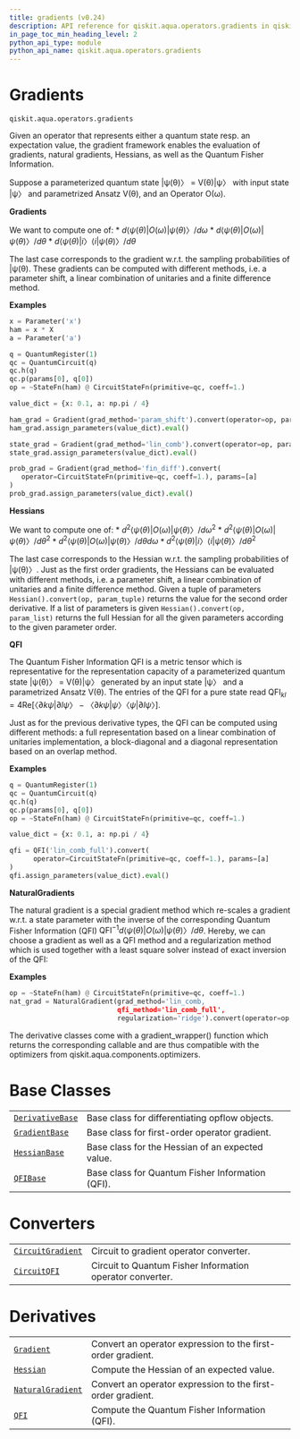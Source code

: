 ```yaml
---
title: gradients (v0.24)
description: API reference for qiskit.aqua.operators.gradients in qiskit v0.24
in_page_toc_min_heading_level: 2
python_api_type: module
python_api_name: qiskit.aqua.operators.gradients
---
```


<span id="module-qiskit.aqua.operators.gradients" />

<span id="qiskit-aqua-operators-gradients" />

<span id="gradients-qiskit-aqua-operators-gradients" />

# Gradients

`qiskit.aqua.operators.gradients`

Given an operator that represents either a quantum state resp. an expectation value, the gradient framework enables the evaluation of gradients, natural gradients, Hessians, as well as the Quantum Fisher Information.

Suppose a parameterized quantum state |ψ(θ)〉 = V(θ)|ψ〉 with input state |ψ〉 and parametrized Ansatz V(θ), and an Operator O(ω).

**Gradients**

We want to compute one of: \* $d⟨ψ(θ)|O(ω)|ψ(θ)〉/ dω$ \* $d⟨ψ(θ)|O(ω)|ψ(θ)〉/ dθ$ \* $d⟨ψ(θ)|i〉⟨i|ψ(θ)〉/ dθ$

The last case corresponds to the gradient w\.r.t. the sampling probabilities of |ψ(θ). These gradients can be computed with different methods, i.e. a parameter shift, a linear combination of unitaries and a finite difference method.

**Examples**

```python
x = Parameter('x')
ham = x * X
a = Parameter('a')

q = QuantumRegister(1)
qc = QuantumCircuit(q)
qc.h(q)
qc.p(params[0], q[0])
op = ~StateFn(ham) @ CircuitStateFn(primitive=qc, coeff=1.)

value_dict = {x: 0.1, a: np.pi / 4}

ham_grad = Gradient(grad_method='param_shift').convert(operator=op, params=[x])
ham_grad.assign_parameters(value_dict).eval()

state_grad = Gradient(grad_method='lin_comb').convert(operator=op, params=[a])
state_grad.assign_parameters(value_dict).eval()

prob_grad = Gradient(grad_method='fin_diff').convert(
   operator=CircuitStateFn(primitive=qc, coeff=1.), params=[a]
)
prob_grad.assign_parameters(value_dict).eval()
```

**Hessians**

We want to compute one of: \* $d^2⟨ψ(θ)|O(ω)|ψ(θ)〉/ dω^2$ \* $d^2⟨ψ(θ)|O(ω)|ψ(θ)〉/ dθ^2$ \* $d^2⟨ψ(θ)|O(ω)|ψ(θ)〉/ dθ dω$ \* $d^2⟨ψ(θ)|i〉⟨i|ψ(θ)〉/ dθ^2$

The last case corresponds to the Hessian w\.r.t. the sampling probabilities of |ψ(θ)〉. Just as the first order gradients, the Hessians can be evaluated with different methods, i.e. a parameter shift, a linear combination of unitaries and a finite difference method. Given a tuple of parameters `Hessian().convert(op, param_tuple)` returns the value for the second order derivative. If a list of parameters is given `Hessian().convert(op, param_list)` returns the full Hessian for all the given parameters according to the given parameter order.

**QFI**

The Quantum Fisher Information QFI is a metric tensor which is representative for the representation capacity of a parameterized quantum state |ψ(θ)〉 = V(θ)|ψ〉 generated by an input state |ψ〉 and a parametrized Ansatz V(θ). The entries of the QFI for a pure state read $\mathrm{QFI}_{kl} = 4 \mathrm{Re}[〈∂kψ|∂lψ〉−〈∂kψ|ψ〉〈ψ|∂lψ〉]$.

Just as for the previous derivative types, the QFI can be computed using different methods: a full representation based on a linear combination of unitaries implementation, a block-diagonal and a diagonal representation based on an overlap method.

**Examples**

```python
q = QuantumRegister(1)
qc = QuantumCircuit(q)
qc.h(q)
qc.p(params[0], q[0])
op = ~StateFn(ham) @ CircuitStateFn(primitive=qc, coeff=1.)

value_dict = {x: 0.1, a: np.pi / 4}

qfi = QFI('lin_comb_full').convert(
      operator=CircuitStateFn(primitive=qc, coeff=1.), params=[a]
)
qfi.assign_parameters(value_dict).eval()
```

**NaturalGradients**

The natural gradient is a special gradient method which re-scales a gradient w\.r.t. a state parameter with the inverse of the corresponding Quantum Fisher Information (QFI) $\mathrm{QFI}^{-1} d⟨ψ(θ)|O(ω)|ψ(θ)〉/ dθ$. Hereby, we can choose a gradient as well as a QFI method and a regularization method which is used together with a least square solver instead of exact inversion of the QFI:

**Examples**

```python
op = ~StateFn(ham) @ CircuitStateFn(primitive=qc, coeff=1.)
nat_grad = NaturalGradient(grad_method='lin_comb,
                           qfi_method='lin_comb_full',
                           regularization='ridge').convert(operator=op, params=params)
```

The derivative classes come with a gradient\_wrapper() function which returns the corresponding callable and are thus compatible with the optimizers from qiskit.aqua.components.optimizers.

# Base Classes

|                                                                                                                     |                                                  |
| ------------------------------------------------------------------------------------------------------------------- | ------------------------------------------------ |
| [`DerivativeBase`](qiskit.aqua.operators.gradients.DerivativeBase "qiskit.aqua.operators.gradients.DerivativeBase") | Base class for differentiating opflow objects.   |
| [`GradientBase`](qiskit.aqua.operators.gradients.GradientBase "qiskit.aqua.operators.gradients.GradientBase")       | Base class for first-order operator gradient.    |
| [`HessianBase`](qiskit.aqua.operators.gradients.HessianBase "qiskit.aqua.operators.gradients.HessianBase")          | Base class for the Hessian of an expected value. |
| [`QFIBase`](qiskit.aqua.operators.gradients.QFIBase "qiskit.aqua.operators.gradients.QFIBase")                      | Base class for Quantum Fisher Information (QFI). |

# Converters

|                                                                                                                        |                                                           |
| ---------------------------------------------------------------------------------------------------------------------- | --------------------------------------------------------- |
| [`CircuitGradient`](qiskit.aqua.operators.gradients.CircuitGradient "qiskit.aqua.operators.gradients.CircuitGradient") | Circuit to gradient operator converter.                   |
| [`CircuitQFI`](qiskit.aqua.operators.gradients.CircuitQFI "qiskit.aqua.operators.gradients.CircuitQFI")                | Circuit to Quantum Fisher Information operator converter. |

# Derivatives

|                                                                                                                        |                                                             |
| ---------------------------------------------------------------------------------------------------------------------- | ----------------------------------------------------------- |
| [`Gradient`](qiskit.aqua.operators.gradients.Gradient "qiskit.aqua.operators.gradients.Gradient")                      | Convert an operator expression to the first-order gradient. |
| [`Hessian`](qiskit.aqua.operators.gradients.Hessian "qiskit.aqua.operators.gradients.Hessian")                         | Compute the Hessian of an expected value.                   |
| [`NaturalGradient`](qiskit.aqua.operators.gradients.NaturalGradient "qiskit.aqua.operators.gradients.NaturalGradient") | Convert an operator expression to the first-order gradient. |
| [`QFI`](qiskit.aqua.operators.gradients.QFI "qiskit.aqua.operators.gradients.QFI")                                     | Compute the Quantum Fisher Information (QFI).               |


